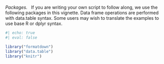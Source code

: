 *Packages.* &nbsp; If you are writing your own script to follow along, we use the following packages in this vignette. Data frame operations are performed with data.table syntax. Some users may wish to translate the examples to use  base R or dplyr syntax.  

```r
#| echo: true
#| eval: false

library("formatdown")
library("data.table")
library("knitr")
```
